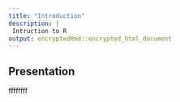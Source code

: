 ```yaml
---
title: "Introduction"
description: |
 Intruction to R
output: encryptedRmd::encrypted_html_document
---
```


## Presentation


ffffffff



